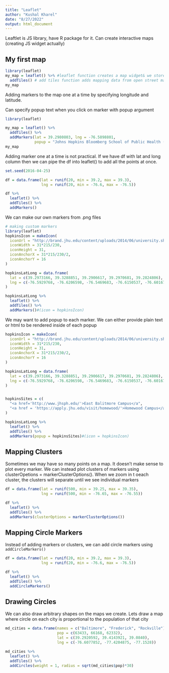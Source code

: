```yaml
---
title: "Leaflet"
author: "Kushal Kharel"
date: "8/27/2022"
output: html_document
---
```


Leaftlet is JS library, have R package for it. Can create interactive maps (creating JS widget actually)

## My first map

```r

library(leaflet) 
my_map = leaflet() %>% #leaflet function creates a map widget& we store it in a variable so we can modify it later
  addTiles() # add tiles function adds mapping data from open street map
my_map

```

Adding markers to the map one at a time by specifying longitude and latitude.

Can specify popup text when you click on marker with popup argument

```r
library(leaflet)

my_map = leaflet() %>%
  addTiles() %>%
  addMarkers(lat = 39.2980803, lng = -76.5898801,
             popup = "Johns Hopkins Bloomberg School of Public Health (Oldest School in the country")
my_map

```

Adding marker one at a time is not practical. If we have df with lat and long column then we can pipe the 
df into leaflet() to add all the points at once.

```r
set.seed(2016-04-25)

df = data.frame(lat = runif(20, min = 39.2, max = 39.3),
                lng = runif(20, min = -76.6, max = -76.5))

df %>%
  leaflet() %>%
  addTiles() %>%
  addMarkers()
```


We can make our own markers from .png files

```r
# making custom markers 
library(leaflet)
hopkinsIcon = makeIcon(
  iconUrl = "http://brand.jhu.edu/content/uploads/2014/06/university.shield.small_.blue_.png",
  iconWidth = 31*215/230, 
  iconHeight = 31,
  iconAnchorX = 31*215/230/2,
  iconAnchorY = 16
)

hopkinsLatLong = data.frame(
  lat = c(39.2973166, 39.3288851, 39.2906617, 39.2970681, 39.2824806),
  lng = c(-76.5929768, -76.6206598, -76.5469683, -76.6150537, -76.6016766)
)

hopkinsLatLong %>%
  leaflet() %>%
  addTiles() %>%
  addMarkers()#(icon = hopkinsIcon)
```

We may want to add popup to each marker. We can either provide plain text or html to be rendered inside of each popup

```r

hopkinsIcon = makeIcon(
  iconUrl = "http://brand.jhu.edu/content/uploads/2014/06/university.shield.small_.blue_.png",
  iconWidth = 31*215/230, 
  iconHeight = 31,
  iconAnchorX = 31*215/230/2,
  iconAnchorY = 16
)

hopkinsLatLong = data.frame(
  lat = c(39.2973166, 39.3288851, 39.2906617, 39.2970681, 39.2824806),
  lng = c(-76.5929768, -76.6206598, -76.5469683, -76.6150537, -76.6016766)
)


hopkinsSites = c(
  "<a href='http://www.jhsph.edu/'>East Balitmore Campus</a",
  "<a href = 'https://apply.jhu.edu/visit/homewood/'>Homewood Campus</a>"
)

hopkinsLatLong %>%
  leaflet() %>%
  addTiles() %>%
  addMarkers(popup = hopkinsSites)#(icon = hopkinsIcon)


```


## Mapping Clusters

Sometimes we may have so many points on a map. It doesn't make sense to plot every marker.
We can instead plot clusters of markers using clusterOpetions = markerClusterOptions().
When we zoom in t oeach cluster, the clusters will separate until we see individual markers

```r
df = data.frame(lat = runif(500, min = 39.25, max = 39.35),
                lng = runif(500, min = -76.65, max = -76.55))

df %>%
  leaflet() %>%
  addTiles() %>%
  addMarkers(clusterOptions = markerClusterOptions())
```

## Mapping Circle Markers

Instead of adding markers or clusters, we can add circle markers using `addCircleMarkers()`

```r
df = data.frame(lat = runif(20, min = 39.2, max = 39.3),
                lng = runif(20, min = -76.6, max = -76.5))

df %>%
  leaflet() %>%
  addTiles() %>%
  addCircleMarkers()

```

## Drawing Circles

We can also draw arbitrary shapes on the maps we create.
Lets draw a map where circle on each city is proportional to the population of that city

```r
md_cities = data.frame(names = c("Baltimore", "Frederick", "Rockville"),
                       pop = c(63433, 66168, 62332),
                       lat = c(39.2920592, 39.4143921, 39.0840),
                       lng = c(-76.6077852, -77.4204875, -77.1528))

md_cities %>%
  leaflet() %>%
  addTiles() %>%
  addCircles(weight = 1, radius = sqrt(md_cities$pop)*30)
```


